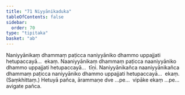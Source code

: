 ```yaml
---
title: "71 Niyyānikaduka"
tableOfContents: false
sidebar:
  order: 70
type: "tipitaka"
basket: "ab"
---
```



<DynamicBreadcrumb />

<Division number="90">

<Paragraph number="298">
Naniyyānikaṃ dhammaṃ paṭicca naniyyāniko dhammo uppajjati hetupaccayā…  ekaṃ.
</Paragraph>

<Paragraph number="299">
Naaniyyānikaṃ dhammaṃ paṭicca naaniyyāniko dhammo uppajjati hetupaccayā…  tīṇi.
</Paragraph>

<Paragraph number="300">
Naniyyānikañca naaniyyānikañca dhammaṃ paṭicca naniyyāniko dhammo uppajjati hetupaccayā…  ekaṃ. (Saṃkhittaṃ.)
</Paragraph>

<Paragraph number="301">
Hetuyā pañca, ārammaṇe dve …pe…  vipāke ekaṃ …pe…  avigate pañca.
</Paragraph>
</Division>